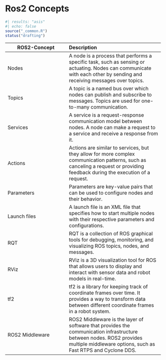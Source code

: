 # Ros2 Concepts

```r
#| results: "asis"
#| echo: false
source("_common.R")
status("drafting")
```

| ROS2-Concept| 	Description|
|-------------|:-------------------|
|Nodes|	A node is a process that performs a specific task, such as sensing or actuating. Nodes can communicate with each other by sending and receiving messages over topics.|
|Topics|	A topic is a named bus over which nodes can publish and subscribe to messages. Topics are used for one-to-many communication.|
|Services|	A service is a request-response communication model between nodes. A node can make a request to a service and receive a response from it. |
| Actions|	Actions are similar to services, but they allow for more complex communication patterns, such as canceling a request or providing feedback during the execution of a request.|
| Parameters|	Parameters are key-value pairs that can be used to configure nodes and their behavior. | 
| Launch files | 	A launch file is an XML file that specifies how to start multiple nodes with their respective parameters and configurations.|
|RQT|	RQT is a collection of ROS graphical tools for debugging, monitoring, and visualizing ROS topics, nodes, and messages.|
|RViz| 	RViz is a 3D visualization tool for ROS that allows users to display and interact with sensor data and robot models in real-time.|
|tf2|	tf2 is a library for keeping track of coordinate frames over time. It provides a way to transform data between different coordinate frames in a robot system.|
|ROS2 Middleware|	ROS2 Middleware is the layer of software that provides the communication infrastructure between nodes. ROS2 provides multiple middleware options, such as Fast RTPS and Cyclone DDS.|